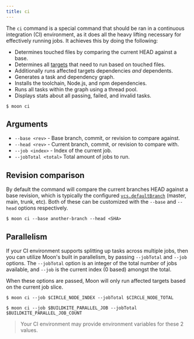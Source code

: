 ```yaml
---
title: ci
---
```



The `ci` command is a special command that should be ran in a continuous integration (CI)
environment, as it does all the heavy lifting necessary for effectively running jobs. It achieves
this by doing the following:

- Determines touched files by comparing the current HEAD against a base.
- Determines all [targets](../concepts/task#targets) that need to run based on touched files.
- Additionally runs affected targets dependencies _and_ dependents.
- Generates a task and dependency graph.
- Installs the toolchain, Node.js, and npm dependencies.
- Runs all tasks within the graph using a thread pool.
- Displays stats about all passing, failed, and invalid tasks.

```shell
$ moon ci
```

## Arguments

- `--base <rev>` - Base branch, commit, or revision to compare against.
- `--head <rev>` - Current branch, commit, or revision to compare with.
- `--job <index>` - Index of the current job.
- `--jobTotal <total>` Total amount of jobs to run.

## Revision comparison

By default the command will compare the current branches HEAD against a base revision, which is
typically the configured [`vcs.defaultBranch`](../config/workspace#defaultbranch) (master, main,
trunk, etc). Both of these can be customized with the `--base` and `--head` options respectively.

```shell
$ moon ci --base another-branch --head <SHA>
```

## Parallelism

If your CI environment supports splitting up tasks across multiple jobs, then you can utilize Moon's
built in parallelism, by passing `--jobTotal` and `--job` options. The `--jobTotal` option is an
integer of the total number of jobs available, and `--job` is the current index (0 based) amongst
the total.

When these options are passed, Moon will only run affected targets based on the current job slice.

<Tabs>
<TabItem value="circleci" label="CircleCI">

```
$ moon ci --job $CIRCLE_NODE_INDEX --jobTotal $CIRCLE_NODE_TOTAL
```

</TabItem>
<TabItem value="buildkite" label="BuildKite">

```
$ moon ci --job $BUILDKITE_PARALLEL_JOB --jobTotal $BUILDKITE_PARALLEL_JOB_COUNT
```

</TabItem>
</Tabs>

> Your CI environment may provide environment variables for these 2 values.
